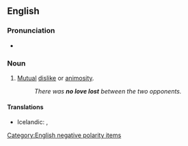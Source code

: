 ==English==

===Pronunciation===
* {{audio|En-au-no love lost.ogg|Audio (AU)|lang=en}}

===Noun===
{{en-noun|-}}

# {{lb|en|idiomatic}} [[mutual|Mutual]] [[dislike]] or [[animosity]].
#: ''There was '''no love lost''' between the two opponents.''

====Translations====
{{trans-top|dislike}}
* Icelandic: {{t|is|vera fátt með}}, {{t|is|það er ekki ástinni fyrir að fara}}
{{trans-mid}}
{{trans-bottom}}

[[Category:English negative polarity items]]